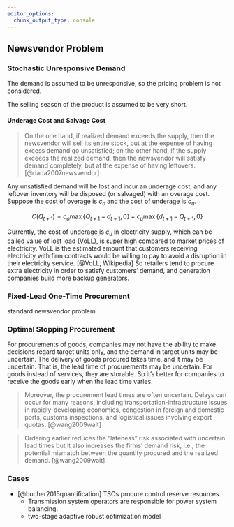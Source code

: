 ```yaml
---
editor_options:
  chunk_output_type: console
---
```


## Newsvendor Problem


### Stochastic Unresponsive Demand

The demand is assumed to be unresponsive, so the pricing problem is not considered.

The selling season of the product is assumed to be very short.

#### Underage Cost and Salvage Cost {-}

> On the one hand, if realized demand exceeds the supply, then the newsvendor will sell its entire stock, but at the expense of having excess demand go unsatisfied; on the other hand, if the supply exceeds the realized demand, then the newsvendor will satisfy demand completely, but at the expense of having leftovers. [@dada2007newsvendor]

Any unsatisfied demand will be lost and incur an underage cost, and any leftover inventory will be disposed (or salvaged) with an overage cost. Suppose the cost of overage is $c_o$ and the cost of underage is $c_u$.

$$
C(Q_{t+1}) = c_{o} \max \left\{Q_{t+1} - d_{t+1}, 0\right\} + c_{u} \max \left\{d_{t+1} - Q_{t+1}, 0\right\}
$$

Currently, the cost of underage is $c_u$ in electricity supply, which can be called value of lost load (VoLL), is super high compared to market prices of electricity. VoLL is the estimated amount that customers receiving electricity with firm contracts would be willing to pay to avoid a disruption in their electricity service. [@VoLL, Wikipedia] So retailers tend to procure extra electricity in order to satisfy customers' demand, and generation companies build more backup generators.

### Fixed-Lead One-Time Procurement

standard newsvendor problem

### Optimal Stopping Procurement

For procurements of goods, companies may not have the ability to make decisions regard target units only, and the demand in target units may be uncertain. The delivery of goods procured takes time, and it may be uncertain. That is, the lead time of procurements may be uncertain. For goods instead of services, they are storable. So it's better for companies to receive the goods early when the lead time varies.

> Moreover, the procurement lead times are often uncertain. Delays can occur for many reasons, including transportation-infrastructure issues in rapidly-developing economies, congestion in foreign and domestic ports, customs inspections, and logistical issues involving export quotas. [@wang2009wait]

> Ordering earlier reduces the “lateness” risk associated with uncertain lead times but it also increases the firms’ demand risk, i.e., the potential mismatch between the quantity procured and the realized demand. [@wang2009wait]

### Cases

- [@bucher2015quantification] TSOs procure control reserve resources.
  * Transmission system operators are responsible for power system balancing.
  * two-stage adaptive robust optimization model

